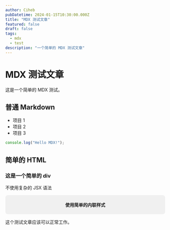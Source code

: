 ```yaml
---
author: Ciheb
pubDatetime: 2024-01-15T10:30:00.000Z
title: "MDX 测试文章"
featured: false
draft: false
tags:
  - mdx
  - test
description: "一个简单的 MDX 测试文章"
---
```


# MDX 测试文章

这是一个简单的 MDX 测试。

## 普通 Markdown

- 项目 1
- 项目 2
- 项目 3

```javascript
console.log("Hello MDX!");
```

## 简单的 HTML

<div>
  <h3>这是一个简单的 div</h3>
  <p>不使用复杂的 JSX 语法</p>
</div>

<div style="background: #f0f0f0; padding: 20px; border-radius: 8px; text-align: center;">
  <strong>使用简单的内联样式</strong>
</div>

这个测试文章应该可以正常工作。 